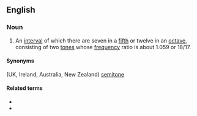 ==English==

===Noun===
{{en-noun|head=[[half]] [[step]]}}

# {{label|en|music|US}} An [[interval]] of which there are seven in a [[fifth]] or twelve in an [[octave]], consisting of two [[tone]]s whose [[frequency]] ratio is about 1.059 or 18/17.

====Synonyms====
(UK, Ireland, Australia, New Zealand) [[semitone]]

====Related terms====
* {{l|en|whole step}}
* {{l|en|cent}}